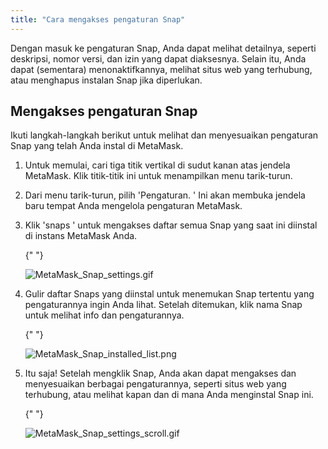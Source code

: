 ```yaml
---
title: "Cara mengakses pengaturan Snap"
---
```


Dengan masuk ke pengaturan Snap, Anda dapat melihat detailnya, seperti deskripsi, nomor versi, dan izin yang dapat diaksesnya. Selain itu, Anda dapat (sementara) menonaktifkannya, melihat situs web yang terhubung, atau menghapus instalan Snap jika diperlukan.

## Mengakses pengaturan Snap

Ikuti langkah-langkah berikut untuk melihat dan menyesuaikan pengaturan Snap yang telah Anda instal di MetaMask.

1. Untuk memulai, cari tiga titik vertikal di sudut kanan atas jendela MetaMask. Klik titik-titik ini untuk menampilkan menu tarik-turun.

2. Dari menu tarik-turun, pilih 'Pengaturan. ' Ini akan membuka jendela baru tempat Anda mengelola pengaturan MetaMask.

3. Klik 'snaps ' untuk mengakses daftar semua Snap yang saat ini diinstal di instans MetaMask Anda.

   {" "}

   <div class="center-container">
     <div class="img-small">
       <img
         src={
           require("../../../../../img/metamask-snaps/how-do-snap-permissions-work/MetaMask_Snap_settings.gif")
             .default
         }
         alt="MetaMask_Snap_settings.gif"
       />
     </div>
   </div>

4. Gulir daftar Snaps yang diinstal untuk menemukan Snap tertentu yang pengaturannya ingin Anda lihat. Setelah ditemukan, klik nama Snap untuk melihat info dan pengaturannya.

   {" "}

   <div class="center-container">
     <div class="img-small">
       <img
         src={
           require("../../../../../img/metamask-snaps/how-do-snap-permissions-work/MetaMask_Snap_installed_list.png")
             .default
         }
         alt="MetaMask_Snap_installed_list.png"
       />
     </div>
   </div>

5. Itu saja! Setelah mengklik Snap, Anda akan dapat mengakses dan menyesuaikan berbagai pengaturannya, seperti situs web yang terhubung, atau melihat kapan dan di mana Anda menginstal Snap ini.

   {" "}

   <div class="center-container">
     <div class="img-small">
       <img
         src={
           require("../../../../../img/metamask-snaps/how-to-access-snap-settings/MetaMask_Snap_settings_scroll.gif")
             .default
         }
         alt="MetaMask_Snap_settings_scroll.gif"
       />
     </div>
   </div>
